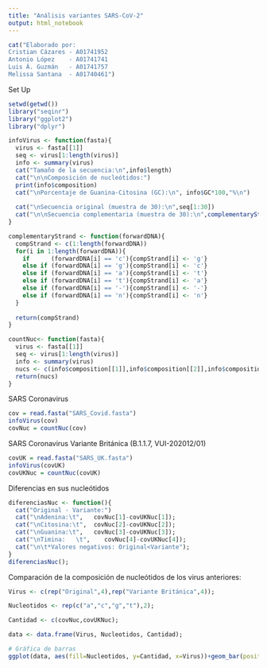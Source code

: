 ```yaml
---
title: "Análisis variantes SARS-CoV-2"
output: html_notebook
---
```


```r
cat("Elaborado por:
Cristian Cázares - A01741952
Antonio López    - A01741741
Luis Á. Guzmán   - A01741757
Melissa Santana  - A01740461")
```



Set Up
```r
setwd(getwd())
library("seqinr")
library("ggplot2")
library("dplyr")

infoVirus <- function(fasta){
  virus <- fasta[[1]]
  seq <- virus[1:length(virus)]
  info <- summary(virus)
  cat("Tamaño de la secuencia:\n",info$length)
  cat("\n\nComposición de nucleótidos:")
  print(info$composition)
  cat("\nPorcentaje de Guanina-Citosina (GC):\n", info$GC*100,"%\n")
  
  cat("\nSecuencia original (muestra de 30):\n",seq[1:30])
  cat("\n\nSecuencia complementaria (muestra de 30):\n",complementaryStrand(seq)[1:30]) 
}

complementaryStrand <- function(forwardDNA){
  compStrand <- c(1:length(forwardDNA))
  for(i in 1:length(forwardDNA)){
    if      (forwardDNA[i] == 'c'){compStrand[i] <- 'g'}
    else if (forwardDNA[i] == 'g'){compStrand[i] <- 'c'}
    else if (forwardDNA[i] == 'a'){compStrand[i] <- 't'}
    else if (forwardDNA[i] == 't'){compStrand[i] <- 'a'}
    else if (forwardDNA[i] == '-'){compStrand[i] <- '-'}
    else if (forwardDNA[i] == 'n'){compStrand[i] <- 'n'}
  }
  
  return(compStrand)
}

countNuc<- function(fasta){
  virus <- fasta[[1]]
  seq <- virus[1:length(virus)]
  info <- summary(virus)
  nucs <- c(info$composition[[1]],info$composition[[2]],info$composition[[3]],info$composition[[4]])
  return(nucs)
}
```


SARS Coronavirus
```r
cov = read.fasta("SARS_Covid.fasta")
infoVirus(cov)
covNuc = countNuc(cov)
```

SARS Coronavirus Variante Británica (B.1.1.7, VUI-202012/01)
```r
covUK = read.fasta("SARS_UK.fasta")
infoVirus(covUK)
covUKNuc = countNuc(covUK)
```

Diferencias en sus nucleótidos
```r
diferenciasNuc <- function(){
  cat("Original - Variante:")
  cat("\nAdenina:\t",   covNuc[1]-covUKNuc[1]);
  cat("\nCitosina:\t",  covNuc[2]-covUKNuc[2]);
  cat("\nGuanina:\t",   covNuc[3]-covUKNuc[3]);
  cat("\nTimina:   \t",    covNuc[4]-covUKNuc[4]);
  cat("\n\t*Valores negativos: Original<Variante");
}
diferenciasNuc();
```

Comparación de la composición de nucleótidos de los virus anteriores:
```r
Virus <- c(rep("Original",4),rep("Variante Británica",4));

Nucleotidos <- rep(c("a","c","g","t"),2);

Cantidad <- c(covNuc,covUKNuc);

data <- data.frame(Virus, Nucleotidos, Cantidad);

# Gráfica de barras
ggplot(data, aes(fill=Nucleotidos, y=Cantidad, x=Virus))+geom_bar(position="dodge", stat="identity")
```
